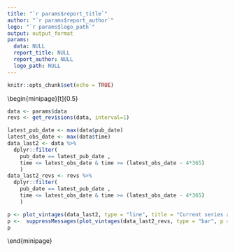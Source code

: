 ```yaml
---
title: "`r params$report_title`"
author: "`r params$report_author`"
logo: "`r params$logo_path`"
output: output_format
params:
  data: NULL
  report_title: NULL
  report_author: NULL
  logo_path: NULL
---
```



```r
knitr::opts_chunk$set(echo = TRUE)
```

\begin{minipage}[t]{0.5\textwidth}
```r
data <- params$data
revs <- get_revisions(data, interval=1)

latest_pub_date <- max(data$pub_date)
latest_obs_date <- max(data$time)
data_last2 <- data %>% 
  dplyr::filter(
    pub_date == latest_pub_date ,
    time <= latest_obs_date & time >= (latest_obs_date - 4*365)
    )
data_last2_revs <- revs %>% 
  dplyr::filter(
    pub_date == latest_pub_date ,
    time <= latest_obs_date & time >= (latest_obs_date - 4*365)
    )

p <- plot_vintages(data_last2, type = "line", title = "Current series and revisions" )  
p <-  suppressMessages(plot_vintages(data_last2_revs, type = "bar", p = p) + theme_reviser(legend.position = "none") )
p
```
\end{minipage}
\begin{minipage}[t]{0.5\textwidth}
```r
revs <- get_revisions(data, interval=1)

latest_pub_date <- max(revs$pub_date)
latest_obs_date <- max(revs$time)
data_last2 <- revs %>% 
  dplyr::filter(
    pub_date <= latest_pub_date & pub_date >= (latest_pub_date - 2*365),
    time <= latest_obs_date & time >= (latest_obs_date - 4*365)
    )

plot_vintages(data_last2, type = "line", title = "Revisions of the past 2 years")
```
\end{minipage}
\begin{minipage}[t]{0.5\textwidth}
```r
latest_pub_date <- max(data$pub_date)
latest_obs_date <- max(data$time)
data_last2 <- data %>% 
  dplyr::filter(
    pub_date <= latest_pub_date & pub_date >= (latest_pub_date - 2*365),
    time <= latest_obs_date & time >= (latest_obs_date - 4*365)
    )

plot_vintages(data_last2, type = "line", title = "Releases of the past 2 years" ) + theme_reviser(legend.position = "none")
```
\end{minipage}
\begin{minipage}[t]{0.5\textwidth}
```r
revs <- get_revisions(data, interval=1)

latest_pub_date <- max(revs$pub_date)
latest_obs_date <- max(revs$time)
data_last2 <- revs %>% 
  dplyr::filter(
    pub_date <= latest_pub_date & pub_date >= (latest_pub_date - 2*365),
    time <= latest_obs_date & time >= (latest_obs_date - 4*365)
    )

plot_vintages(data_last2, type = "line", title = "Revisions of the past 2 years")
```
\end{minipage}



